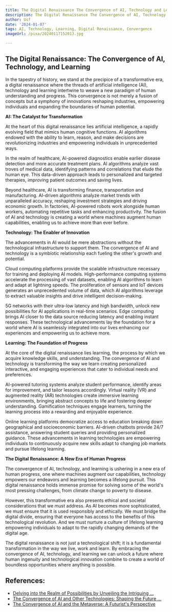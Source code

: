 ```yaml
---
title: The Digital Renaissance The Convergence of AI, Technology and Learning
description: The Digital Renaissance The Convergence of AI, Technology and Learning
author: Usf
date: '2024-01-07'
tags: AI, Technology, Learning, Digital Renaissance, Convergence
imageUrl: /pixa/20240117152013.jpg

---
```

## The Digital Renaissance: The Convergence of AI, Technology, and Learning

In the tapestry of  history, we  stand at the precipice of a transformative era, a digital renaissance  where the threads  of artificial intelligence (AI), technology and learning intertwine to weave a new paradigm of human understanding and progress. This convergence is not merely a fusion of concepts  but  a symphony  of innovations reshaping industries, empowering individuals and expanding the boundaries of human potential.

**AI: The Catalyst for Transformation**

At  the heart of this digital  renaissance lies artificial intelligence, a rapidly  evolving field that mimics human cognitive functions. AI algorithms endowed with the ability to learn, reason,  and make decisions are revolutionizing industries and  empowering individuals in unprecedented ways.

In the realm  of healthcare, AI-powered diagnostics enable earlier disease detection and more accurate  treatment plans. AI algorithms analyze  vast troves of medical data, identifying patterns and correlations that elude the human eye. This data-driven approach leads to personalized and targeted therapies, improving patient outcomes and saving lives.

Beyond healthcare,  AI is transforming finance, transportation and manufacturing. AI-driven algorithms analyze market trends with unparalleled accuracy, reshaping investment strategies and driving economic growth. In factories, AI-powered robots work alongside human workers, automating repetitive  tasks and enhancing productivity. The fusion of AI and technology is  creating  a world where machines  augment human capabilities, enabling us to achieve  more than ever before.

**Technology: The Enabler of Innovation**

The advancements in AI would be mere abstractions without the  technological infrastructure to support them. The  convergence of AI and technology is a symbiotic relationship each fueling the other's growth  and potential.

Cloud  computing platforms provide the scalable infrastructure necessary  for training and deploying AI models. High-performance computing systems  accelerate the processing of vast datasets,  enabling AI algorithms to learn and adapt at  lightning speeds. The proliferation of sensors and IoT devices  generates an unprecedented volume of data, which  AI algorithms leverage to extract valuable insights and drive intelligent decision-making.

5G networks with their ultra-low latency and high bandwidth, unlock new possibilities  for AI applications in  real-time scenarios. Edge computing brings  AI closer to the  data source reducing latency and enabling instant responses. These technological advancements lay the foundation for a world where  AI is seamlessly integrated into our lives enhancing our experiences and empowering us to achieve more.

**Learning:  The Foundation of Progress**

At the core of the digital renaissance lies learning, the process by which we acquire knowledge  skills, and understanding. The convergence of AI and technology is transforming  the way we learn creating personalized interactive,  and engaging experiences that cater to individual needs and preferences.

AI-powered tutoring systems analyze student performance, identify areas for  improvement, and tailor lessons accordingly. Virtual reality (VR) and augmented reality (AR) technologies create immersive learning environments, bringing abstract concepts to life  and  fostering deeper understanding. Gamification techniques engage learners, turning the learning  process into a rewarding and enjoyable  experience.

Online  learning  platforms  democratize access  to education breaking down geographical and socioeconomic barriers. AI-driven chatbots provide 24/7 assistance, answering student queries and providing personalized guidance. These advancements in learning technologies are empowering individuals  to continuously acquire new skills adapt to changing job markets and pursue lifelong learning.

**The Digital Renaissance: A New Era  of Human Progress**

The convergence of AI, technology, and learning is ushering in a new era of human progress, one  where  machines augment our capabilities, technology empowers our endeavors and learning becomes a lifelong pursuit. This digital renaissance holds immense promise for  solving some of the  world's most pressing  challenges, from climate change to poverty to disease.

However, this transformative era also  presents ethical and societal considerations that we must address.  As AI becomes more sophisticated, we must ensure  that  it  is used responsibly and  ethically. We  must bridge the digital divide, ensuring that everyone has access to  the benefits of this technological revolution. And we must nurture a culture of lifelong learning empowering individuals to adapt  to the rapidly changing demands of the digital age.

The digital renaissance is not just a  technological shift; it is a fundamental transformation in the way we live, work and learn. By embracing the convergence of AI, technology, and learning we can unlock a future where  human ingenuity and technological innovation combine to create a world of  boundless opportunities  where anything is possible.

## References:
- [Delving into the Realm of Possibilities by Unveiling the Intriguing ...](https://www.linkedin.com/pulse/delving-realm-possibilities-unveiling-intriguing-human-malapad?utm_source=rss&utm_campaign=articles_sitemaps&utm_medium=google_news)
- [The Convergence of AI and Other Technologies: Shaping the Future ...](https://www.linkedin.com/pulse/convergence-ai-other-technologies-shaping-future-our-world-sharma)
- [The Convergence of AI and the Metaverse: A Futurist's Perspective](https://www.thedigitalspeaker.com/convergence-ai-metaverse-futurists-perspective/)
